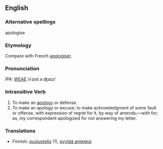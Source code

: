 ==English==
===Alternative spellings===
apologise

===Etymology===
Compare with French [[apologiser]].

===Pronunciation===
IPA: [[WEAE]] /ʌˈpɑl.ə.ʤaɪz/

===Intransitive Verb===
# To make an [[apology]] or defense.
# To make an apology or excuse; to make acknowledgment of some fault or offense, with expression of regret for it, by way of amends;&mdash;with for; as, my correspondent apologized for not answering my letter.
<!-- material copied from Webster's Revised Unabridged Dictionary (1913) -->

===Translations===
* Finnish: [[puolustella]] (1), [[pyytää anteeksi]]
